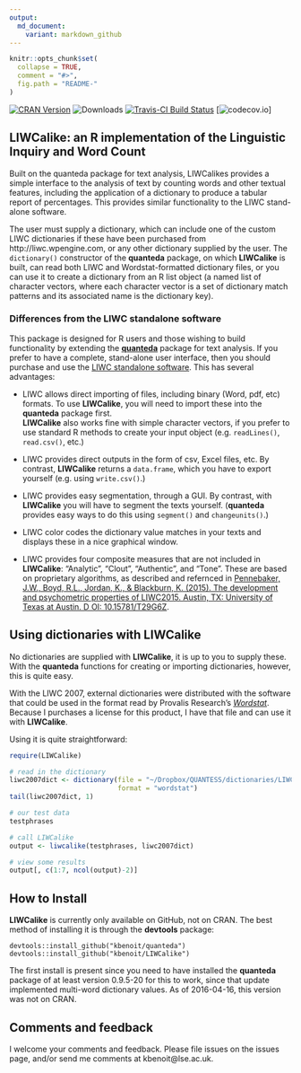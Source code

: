 ```yaml
---
output:
  md_document:
    variant: markdown_github
---
```


```r
knitr::opts_chunk$set(
  collapse = TRUE,
  comment = "#>",
  fig.path = "README-"
)
```

[![CRAN Version](http://www.r-pkg.org/badges/version/LIWCalike)](http://cran.r-project.org/package=LIWCalike)
![Downloads](http://cranlogs.r-pkg.org/badges/LIWCalike)
[![Travis-CI Build Status](https://travis-ci.org/kbenoit/LIWCalike.svg?branch=master)](https://travis-ci.org/kbenoit/LIWCalike)
[![codecov.io](https://codecov.io/github/kbenoit/quanteda/LIWCalike.svg?branch=master)]


## LIWCalike: an R implementation of the Linguistic Inquiry and Word Count

Built on the quanteda package for text analysis, LIWCalikes provides a simple interface to the analysis of text by counting words and other textual features, including the application of a dictionary to produce a tabular report of percentages.  This provides similar functionality to the LIWC stand-alone software.  

The user must supply a dictionary, which can include one of the custom LIWC dictionaries if these have been purchased from http://liwc.wpengine.com, or any other dictionary supplied by the user.  The `dictionary()` constructor of the **quanteda** package, on which **LIWCalike** is built, can read both LIWC and Wordstat-formatted dictionary files, or you can use it to create a dictionary from an R list object (a named list of character vectors, where each character vector is a set of dictionary match patterns and its associated name is the dictionary key).

### Differences from the LIWC standalone software

This package is designed for R users and those wishing to build functionality by extending the [**quanteda**](https://github.com/kbenoit/quanteda) package for text analysis.  If you prefer to have a complete, stand-alone user interface, then you should purchase and use the [LIWC standalone software](http://liwc.wpengine.com).  This has several advantages:

*  LIWC allows direct importing of files, including binary (Word, pdf, etc) formats.  To use
   **LIWCalike**, you will need to import these into the **quanteda** package first.  
   **LIWCalike** also works fine with simple character vectors, if you prefer to use 
   standard R methods to create your input object (e.g. `readLines()`, `read.csv()`, etc.)

*  LIWC provides direct outputs in the form of csv, Excel files, etc.  By contrast, **LIWCalike** returns a `data.frame`, which you have to export yourself (e.g. using `write.csv()`.)

*  LIWC provides easy segmentation, through a GUI.  By contrast, with **LIWCalike** you will
   have to segment the texts yourself.  (**quanteda** provides easy ways to do this using 
   `segment()` and `changeunits()`.)
   
*  LIWC color codes the dictionary value matches in your texts and displays these in a nice graphical window.  

*  LIWC provides four composite measures that are not included in **LIWCalike**: "Analytic", "Clout", "Authentic", and "Tone".  These are based on proprietary algorithms, as described and refernced in [Pennebaker, J.W., Boyd, R.L., Jordan, K., & Blackburn, K. (2015). The development and psychometric properties of LIWC2015. Austin, TX: University of Texas at Austin. D OI: 10.15781/T29G6Z](http://liwc.wpengine.com/wp-content/uploads/2015/11/LIWC2015_LanguageManual.pdf).  


## Using dictionaries with LIWCalike

No dictionaries are supplied with **LIWCalike**, it is up to you to supply these.  With the **quanteda** functions for creating or importing dictionaries, however, this is quite easy.

With the LIWC 2007, external dictionaries were distributed with the software that could be used in the format read by Provalis Research's [*Wordstat*](http://provalisresearch.com/products/content-analysis-software/).  Because I purchases a license for this product, I have that file and can use it with **LIWCalike**.

Using it is quite straightforward:

```r
require(LIWCalike)

# read in the dictionary
liwc2007dict <- dictionary(file = "~/Dropbox/QUANTESS/dictionaries/LIWC/LIWC2007.cat", 
                           format = "wordstat")
tail(liwc2007dict, 1)

# our test data
testphrases

# call LIWCalike
output <- liwcalike(testphrases, liwc2007dict)

# view some results
output[, c(1:7, ncol(output)-2)]
```


## How to Install

**LIWCalike** is currently only available on GitHub, not on CRAN.  The best method of installing it is through the **devtools** package:

```
devtools::install_github("kbenoit/quanteda")
devtools::install_github("kbenoit/LIWCalike")
```

The first install is present since you need to have installed the **quanteda** package of at least version 0.9.5-20 for this 
to work, since that update implemented multi-word dictionary values.  As of 2016-04-16, this version was not on CRAN.


## Comments and feedback

I welcome your comments and feedback.  Please file issues on the issues page, and/or send me comments at kbenoit@lse.ac.uk.


